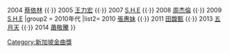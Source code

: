 {{Navbox
|name  = 新加坡金曲獎區域傑出歌手獎（臺灣）
|title = [[新加坡金曲獎]]區域傑出歌手獎（臺灣）
|titlestyle=background:	#FFFF00
|group1 = 2000年代
|list1= 2003 [[蔡依林]] {{·}} 2004 [[蔡依林]] {{·}} 2005 [[王力宏]] {{·}} 2007 [[S.H.E]] {{·}} 2008 [[周杰倫]] {{·}} 2009 [[S.H.E]]
|group2 = 2010年代
|list2= 2010 [[張惠妹]] {{·}} 2011 [[田馥甄]] {{·}} 2013 [[五月天]] {{·}} 2014 [[蕭敬騰]]
}}
<noinclude>
[[Category:新加坡金曲獎]]
</noinclude>